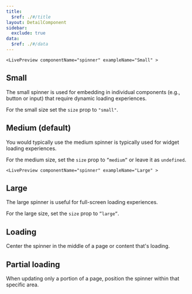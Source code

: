 ```yaml
---
title:
  $ref: ./#/title
layout: DetailComponent
sidebar:
  exclude: true
data:
  $ref: ./#/data
---
```


    <LivePreview componentName="spinner" exampleName="Small" >

## Small

The small spinner is used for embedding in individual components (e.g., button or input) that require dynamic loading experiences.

For the small size set the `size` prop to `"small"`.

  </LivePreview>
    <LivePreview componentName="spinner" exampleName="Medium" >

## Medium (default)

You would typically use the medium spinner is typically used for widget loading experiences.

For the medium size, set the `size` prop to `”medium”` or leave it as `undefined`.

  </LivePreview>

    <LivePreview componentName="spinner" exampleName="Large" >

## Large

The large spinner is useful for full-screen loading experiences.

For the large size, set the `size` prop to `”large”`.

  </LivePreview>
  <LivePreview componentName="spinner" exampleName="Loading" >

## Loading

Center the spinner in the middle of a page or content that's loading.

  </LivePreview>
  <LivePreview componentName="spinner" exampleName="LoadingPartial" >

## Partial loading

When updating only a portion of a page, position the spinner within that specific area.

  </LivePreview>
